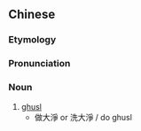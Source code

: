 ==Chinese==
{{zh-forms|s=大净}}
{{wikipedia|ghusl}}

===Etymology===
{{zh-compound|大|淨|big|purification}}

===Pronunciation===
{{zh-pron
|m=dàjìng
|cat=n
}}

===Noun===
{{zh-noun}}

# [[ghusl]]
#* 做大淨 or 洗大淨 / do ghusl

{{zh-cat|Islam}}
